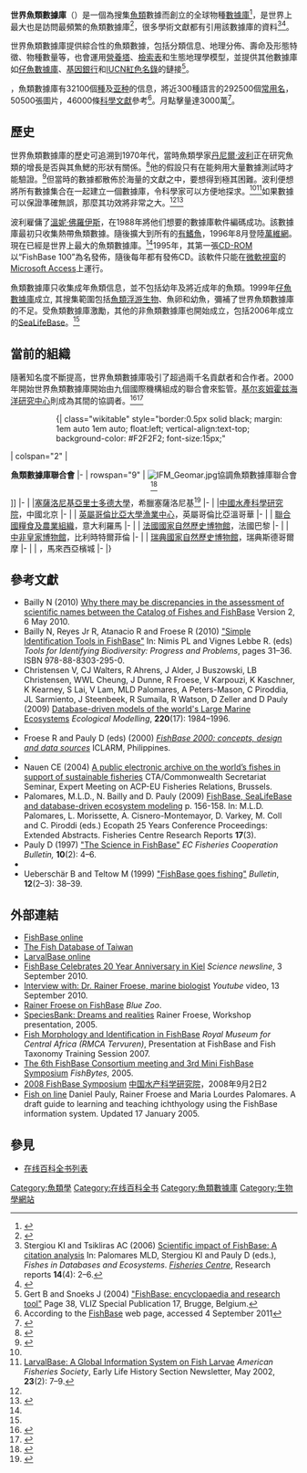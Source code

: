 {{infobox biodatabase
|title = 世界魚類數據庫
|logo = [[File:Fblogo.jpg|61px]]
|description =一個大型的魚類生物數據庫
|scope = 物種綜合數據，包括分類學、統計學、分佈、棲息地和圖片
|organism = 成年[[有鰭魚|有鰭魚]]
|center = [[基尔亥姆霍兹海洋研究中心|基尔亥姆霍兹海洋研究中心]]
|laboratory =
|author = [[丹尼爾·波利|丹尼爾·波利]]和[[溫妮·佛羅伊斯|溫妮·佛羅伊斯]]
|pmid =
|released =
|standard =
|format =
|url = [http://www.fishbase.org/search.php www.fishbase.org]
|download =
|webservice =
|sql =
|sparql =
|webapp =
|standalone =
|license = [[知识共享许可协议|CC-BY-NC]]
|versioning = 每年的偶數月
|frequency =不斷更新
|curation =
|bookmark = 可
|version = 
}}

'''世界魚類數據庫'''（{{lang-en|'''FishBase'''}}）是一個為搜集[[魚類|魚類]]數據而創立的全球物種[[數據庫|數據庫]]<ref>{{Cite web|title=FishBase Concepts, Design and Data Sources|url=http://fishbase.org/manual/english/contents.htm|accessdate=2020-07-06|work=fishbase.org|archive-date=2017-07-21|archive-url=https://web.archive.org/web/20170721024635/http://www.fishbase.org/manual/English/contents.htm|dead-url=no}}</ref>，是世界上最大也是訪問最頻繁的魚類數據庫<ref name="Pew">{{Cite web|title=Pew Marine Fellows|url=http://www.pewenvironment.org/research-programs/marine-fellow/id/8589941905|accessdate=2020-07-06|author=Rainer Froese, Ph.D.|publisher=Pew Environment Group|archiveurl=https://web.archive.org/web/20131221164050/http://www.pewenvironment.org/research-programs/marine-fellow/id/8589941905|archivedate=2013-12-21|dead-url=yes}}</ref>，很多學術文獻都有引用該數據庫的資料<ref>Stergiou KI and Tsikliras AC (2006) [http://ichthyology.bio.auth.gr/files/tsikliras/d/d3.pdf Scientific impact of FishBase: A citation analysis] {{Wayback|url=http://ichthyology.bio.auth.gr/files/tsikliras/d/d3.pdf |date=20111008223552 }} In: Palomares MLD, Stergiou KI and Pauly D (eds.), ''Fishes in Databases and Ecosystems''. ''[[Fisheries_Centre|Fisheries Centre]]'', Research reports '''14'''(4): 2–6.</ref><ref>{{Cite web|title=Collaborator Profile - Cada, Robbie N.|url=https://www.fishbase.de/Collaborators/CollaboratorSummary.php?ID=7|accessdate=2020-07-06|work=www.fishbase.de|archive-date=2021-05-14|archive-url=https://web.archive.org/web/20210514164942/https://www.fishbase.de/Collaborators/CollaboratorSummary.php?ID=7}}</ref>。

世界魚類數據庫提供綜合性的魚類數據，包括分類信息、地理分佈、壽命及形態特徵、物種數量等，也會運用[[營養塔|營養塔]]、[[檢索表|檢索表]]和生態地理學模型，並提供其他數據庫如[[仔魚數據庫|仔魚數據庫]]、[[基因銀行|基因銀行]]和[[IUCN紅色名錄|IUCN紅色名錄]]的鏈接<ref>Gert B and Snoeks J (2004) [http://www.vliz.be/imisdocs/publications/76736.pdf#page=48 "FishBase: encyclopaedia and research tool"] {{Wayback|url=http://www.vliz.be/imisdocs/publications/76736.pdf#page=48 |date=20210413160505 }} Page 38, VLIZ Special Publication 17, Brugge, Belgium.</ref>。

{{As of|2011|8}}，魚類數據庫有32100個[[物种|種]]及[[亚种|亚种]]的信息，將近300種語言的292500個[[常用名|常用名]]，50500張圖片，46000條[[科學文獻|科學文獻]]參考<ref>According to the [http://www.fishbase.org/search.php FishBase] {{Wayback|url=http://www.fishbase.org/search.php |date=20170823230232 }} web page, accessed 4 September 2011</ref>。月點擊量達3000萬<ref>{{Cite web|title=Web Statistics|url=https://www.fishbase.de/WebUseAll.php|accessdate=2020-07-06|work=www.fishbase.de|archive-date=2021-03-01|archive-url=https://web.archive.org/web/20210301191051/https://www.fishbase.de/WebUseAll.php}}</ref>。

==歷史==
世界魚類數據庫的歷史可追溯到1970年代，當時魚類學家[[丹尼爾·波利|丹尼爾·波利]]正在研究魚類的增長是否與其魚鰓的形狀有關係。<ref name="Bakun">{{Cite book|url=https://books.google.co.nz/books?id=baUySByM5DIC&printsec=frontcover&dq=Ecosystem+Approaches+to+Fisheries:+A+Global+Perspective&hl=en&ei=yQwwTunjOY6emQXOn5j_CA&sa=X&oi=book_result&ct=result|publisher=Cambridge University Press|date=2011-03-03|isbn=978-1-139-49376-5|language=en|first=Villy|last=Christensen|first2=Jay|last2=Maclean|title=Ecosystem Approaches to Fisheries: A Global Perspective|pages=11-23|access-date=2020-07-06|archive-date=2021-04-13|archive-url=https://web.archive.org/web/20210413192056/https://books.google.co.nz/books?id=baUySByM5DIC&printsec=frontcover&dq=Ecosystem+Approaches+to+Fisheries:+A+Global+Perspective&hl=en&ei=yQwwTunjOY6emQXOn5j_CA&sa=X&oi=book_result&ct=result}}</ref>他的假設只有在能夠用大量數據測試時才能驗證。<ref name="Palomares and Bailly">{{Cite book|url=https://books.google.co.nz/books?id=baUySByM5DIC&printsec=frontcover&dq=Ecosystem+Approaches+to+Fisheries:+A+Global+Perspective&hl=en&ei=yQwwTunjOY6emQXOn5j_CA&sa=X&oi=book_result&ct=result|publisher=Cambridge University Press|date=2011-03-03|isbn=978-1-139-49376-5|language=en|first=Villy|last=Christensen|first2=Jay|last2=Maclean|title=Ecosystem Approaches to Fisheries: A Global Perspective|pages=24-46|access-date=2020-07-06|archive-date=2021-04-13|archive-url=https://web.archive.org/web/20210413192056/https://books.google.co.nz/books?id=baUySByM5DIC&printsec=frontcover&dq=Ecosystem+Approaches+to+Fisheries:+A+Global+Perspective&hl=en&ei=yQwwTunjOY6emQXOn5j_CA&sa=X&oi=book_result&ct=result}}</ref>但當時的數據都散佈於海量的文獻之中，要想得到極其困難。波利便想將所有數據集合在一起建立一個數據庫，令科學家可以方便地探求。<ref name="Palomares and Bailly" /><ref name=AFS >[http://www.larvalbase.org/Downloads/ELHSMay2002.pdf LarvalBase: A Global Information System on Fish Larvae] {{Wayback|url=http://www.larvalbase.org/Downloads/ELHSMay2002.pdf |date=20120328031508 }} ''American Fisheries Society'', Early Life History Section Newsletter, May 2002, '''23'''(2): 7–9.</ref>如果數據可以保證準確無誤，那麼其功效將非常之大。<ref name="Palomares and Bailly"/><ref>{{Cite book|url=https://books.google.co.nz/books?id=baUySByM5DIC&printsec=frontcover&dq=Ecosystem+Approaches+to+Fisheries:+A+Global+Perspective&hl=en&ei=yQwwTunjOY6emQXOn5j_CA&sa=X&oi=book_result&ct=result|publisher=Cambridge University Press|date=2011-03-03|isbn=978-1-139-49376-5|language=en|first=Villy|last=Christensen|first2=Jay|last2=Maclean|title=Ecosystem Approaches to Fisheries: A Global Perspective|pages=47-54|access-date=2020-07-06|archive-date=2021-04-13|archive-url=https://web.archive.org/web/20210413192056/https://books.google.co.nz/books?id=baUySByM5DIC&printsec=frontcover&dq=Ecosystem+Approaches+to+Fisheries:+A+Global+Perspective&hl=en&ei=yQwwTunjOY6emQXOn5j_CA&sa=X&oi=book_result&ct=result}}</ref>

波利雇傭了[[溫妮·佛羅伊斯|溫妮·佛羅伊斯]]，在1988年將他们想要的數據庫軟件編碼成功。該數據庫最初只收集熱帶魚類數據。隨後擴大到所有的[[有鰭魚|有鰭魚]]，1996年8月登陸[[萬維網|萬維網]]。現在已經是世界上最大的魚類數據庫。<ref name="Palomares and Bailly" />1995年，其第一張[[CD-ROM|CD-ROM]]以“FishBase 100”為名發佈，隨後每年都有發佈CD。該軟件只能在[[Microsoft_Windows|微軟視窗]]的[[Microsoft_Access|Microsoft Access]]上運行。

魚類數據庫只收集成年魚類信息，並不包括幼年及將近成年的魚類。1999年[[仔魚數據庫|仔魚數據庫]]成立, 其搜集範圍包括[[魚類浮游生物|魚類浮游生物]]、魚卵和幼魚，彌補了世界魚類數據庫的不足。受魚類數據庫激勵，其他的非魚類數據庫也開始成立，包括2006年成立的[[SeaLifeBase|SeaLifeBase]]。<ref name="Palomares and Bailly" />

==當前的組織==
隨著知名度不斷提高，世界魚類數據庫吸引了超過兩千名貢獻者和合作者。2000年開始世界魚類數據庫開始由九個國際機構組成的聯合會來監管。[[基尔亥姆霍兹海洋研究中心|基尔亥姆霍兹海洋研究中心]]則成為其間的協調者。<ref>{{Cite web|title=FishBase : A Global Information System on Fishes|url=https://www.fishbase.de/home.htm|accessdate=2020-07-06|work=www.fishbase.de|archive-date=2022-04-23|archive-url=https://web.archive.org/web/20220423194307/https://www.fishbase.de/home.htm}}</ref><ref>{{Cite web|title=FB3/EV: Ecology, Population Dynamics, and Fisheries|url=http://www.ifm-geomar.de/index.php?id=5118|accessdate=2020-07-06|publisher=IFM-GEOMAR:|archiveurl=https://web.archive.org/web/20120324151446/http://www.ifm-geomar.de/index.php?id=5118|archivedate=2012-03-24|dead-url=yes}}</ref>

::{| class="wikitable" style="border:0.5px solid black; margin: 1em auto 1em auto; float:left; vertical-align:text-top; background-color: #F2F2F2; font-size:15px;"
| colspan="2" | <center>'''魚類數據庫聯合會'''
|-
| rowspan="9" | [[File:IFM_Geomar.jpg|thumb]]協調魚類數據庫聯合會<ref>{{Cite web|title=Welcome to IFM-GEOMAR|url=http://www.ifm-geomar.de/index.php?L=1|accessdate=2020-07-06|publisher=IFM-GEOMAR|archiveurl=https://web.archive.org/web/20110707015410/http://www.ifm-geomar.de/index.php?L=1|archivedate=2011-07-07|dead-url=yes}}</ref></center>]]
|-
| |[[塞薩洛尼基亞里士多德大學|塞薩洛尼基亞里士多德大學]]，希臘塞薩洛尼基<ref>{{Cite web|title=Laboratory of Ichthyology (LoI)|url=http://ichthyology.bio.auth.gr/index.php?q=fishbase/auth|accessdate=2020-07-06|publisher=Fishbase and Aristotle University|archiveurl=https://web.archive.org/web/20120327195836/http://ichthyology.bio.auth.gr/index.php?q=fishbase%2Fauth|archivedate=2012-03-27|dead-url=yes}}</ref>
|-
| |[[中國水產科學研究院|中國水產科學研究院]]，中國北京
|-
| | [[英屬哥倫比亞大學|英屬哥倫比亞大學]][[漁業中心|漁業中心]]，英屬哥倫比亞溫哥華
|-
| | [[聯合國糧食及農業組織|聯合國糧食及農業組織]]，意大利羅馬
|-
| | [[法國國家自然歷史博物館|法國國家自然歷史博物館]]，法國巴黎
|-
| | [[中非皇家博物館|中非皇家博物館]]，比利時特爾菲倫
|-
| | [[瑞典國家自然歷史博物館|瑞典國家自然歷史博物館]]，瑞典斯德哥爾摩
|-
| | {{le|世界鱼类研究中心|WorldFish}}，馬來西亞檳城
|-
|}

{{clear}}

==參考文獻==
{{reflist|2}}

* Bailly N (2010) [http://www.fishbase.us/Nomenclature/FBCofFNames.php Why there may be discrepancies in the assessment of scientific names between the Catalog of Fishes and FishBase] {{Wayback|url=http://www.fishbase.us/Nomenclature/FBCofFNames.php |date=20200329071436 }} Version 2, 6 May 2010.
* Bailly N, Reyes Jr R, Atanacio R and Froese R (2010) [http://www.openstarts.units.it/dspace/bitstream/10077/3743/1/Bailly%20et%20al,%20bioidentify.pdf "Simple Identification Tools in FishBase"] {{Wayback|url=http://www.openstarts.units.it/dspace/bitstream/10077/3743/1/Bailly%20et%20al,%20bioidentify.pdf |date=20170809234511 }} In: Nimis PL and Vignes Lebbe R. (eds) ''Tools for Identifying Biodiversity: Progress and Problems'', pages 31–36. ISBN 978-88-8303-295-0.
* Christensen V, CJ Walters, R Ahrens, J Alder, J Buszowski, LB Christensen, WWL Cheung, J Dunne, R Froese, V Karpouzi, K Kaschner, K Kearney, S Lai, V Lam, MLD Palomares, A Peters-Mason, C Piroddia, JL Sarmiento, J Steenbeek, R Sumaila, R Watson, D Zeller and D Pauly (2009) [http://www2.fisheries.com/files/Christensen_etal_2009.pdf Database-driven models of the world's Large Marine Ecosystems] ''Ecological Modelling'', '''220'''(17): 1984–1996.
* {{Cite book|chapter=The science in Fishbase|title=Ecosystem Approaches to Fisheries: A Global Perspective|url=https://books.google.co.nz/books?id=baUySByM5DIC&hl=zh-CN|publisher=Cambridge University Press|date=2011-03-03|isbn=978-1-139-49376-5|language=en|first=Villy|last=Christensen|first2=Jay|last2=Maclean|access-date=2020-10-20|archive-date=2020-11-04|archive-url=https://web.archive.org/web/20201104024857/https://books.google.co.nz/books?id=baUySByM5DIC&hl=zh-CN}}
* Froese R and Pauly D (eds) (2000) [http://fishbase.org/manual/english/contents.htm ''FishBase 2000: concepts, design and data sources''] {{Wayback|url=http://fishbase.org/manual/english/contents.htm |date=20170721024635 }} ICLARM, Philippines.
* {{Cite journal|title=Fishbase as a tool for comparing the life history patterns of flatfish|url=https://linkinghub.elsevier.com/retrieve/pii/0077757994900019|last=Froese|first=Rainer|last2=Pauly|first2=Daniel|date=1994-11|journal=Netherlands Journal of Sea Research|issue=3-4|doi=10.1016/0077-7579(94)90001-9|volume=32|pages=235–239|language=en|access-date=2020-10-20|archive-date=2022-01-20|archive-url=https://web.archive.org/web/20220120054414/https://linkinghub.elsevier.com/retrieve/pii/0077757994900019}}
* Nauen CE (2004) [http://www.cta.int/en/content/download/513/2433/version/1/file/FishBase-Nauen.EN.pdf A public electronic archive on the world’s fishes in support of sustainable fisheries]{{dead link|date=2017年11月|bot=InternetArchiveBot|fix-attempted=yes}} CTA/Commonwealth Secretariat Seminar, Expert Meeting on ACP-EU Fisheries Relations, Brussels.
* Palomares, M.L.D., N. Bailly and D. Pauly (2009) [https://web.archive.org/web/20120217032015/http://www.seaaroundus.org/researcher/dpauly/PDF/2009/Books%26Chapters/FishBaseSeaLifeBaseAndDatabaseDrivenEcosystemModeling.pdf FishBase, SeaLifeBase and database-driven ecosystem modeling] p. 156-158. In: M.L.D. Palomares, L. Morissette, A. Cisnero-Montemayor, D. Varkey, M. Coll and C. Piroddi (eds.) Ecopath 25 Years Conference Proceedings: Extended Abstracts. Fisheries Centre Research Reports '''17'''(3).
* Pauly D (1997) [https://web.archive.org/web/20120217030630/http://www.seaaroundus.org/researcher/dpauly/PDF/1997/OtherItems/TheScienceInFishBase.pdf "The Science in FishBase"] ''EC Fisheries Cooperation Bulletin,'' '''10'''(2): 4–6.
*{{Cite journal|title=Global biogeographical data bases on marine fishes: caveat emptor|url=https://onlinelibrary.wiley.com/doi/abs/10.1111/j.1472-4642.2008.00519.x|last=Robertson|first=D. Ross|date=2008|journal=Diversity and Distributions|issue=6|doi=10.1111/j.1472-4642.2008.00519.x|volume=14|pages=891–892|language=en|issn=1472-4642}}
* Ueberschär B and Teltow M (1999) [http://travel-net-24.com/norwegen/fishbase%20eu.pdf "FishBase goes fishing"]{{dead link|date=2017年11月|bot=InternetArchiveBot|fix-attempted=yes}} ''Bulletin'', '''12'''(2–3): 38–39.

== 外部連結 ==
{{Wikidata property|P938}}
* [http://www.fishbase.org/home.htm FishBase online] {{Wayback|url=http://www.fishbase.org/home.htm |date=20121129052322 }}
* [http://fishdb.sinica.edu.tw/ The Fish Database of Taiwan] {{Wayback|url=http://fishdb.sinica.edu.tw/ |date=20160304193340 }}
* [http://www.larvalbase.org LarvalBase online] {{Wayback|url=http://www.larvalbase.org/ |date=20201028204808 }}
* [http://www.sciencenewsline.com/biology/2010090300004254.html?continue=y FishBase Celebrates 20 Year Anniversary in Kiel] {{Webarchive|url=https://archive.is/20130202045717/http://www.sciencenewsline.com/biology/2010090300004254.html?continue=y |date=2013-02-02 }} ''Science newsline'', 3 September 2010.
* [http://www.youtube.com/watch?v=89Ssvi71TGU Interview with: Dr. Rainer Froese, marine biologist] {{Wayback|url=http://www.youtube.com/watch?v=89Ssvi71TGU |date=20210414055839 }} ''Youtube'' video, 13 September 2010.
* [http://www.bluezooaquatics.com/resources.asp?show=1 Rainer Froese on FishBase] {{Wayback|url=http://www.bluezooaquatics.com/resources.asp?show=1 |date=20210413192849 }} ''Blue Zoo''.
* [http://www.recibio.net/ficheros/AmsterdamWorkshop/RainerFroese.ppt SpeciesBank: Dreams and realities]{{dead link|date=2017年11月 |bot=InternetArchiveBot |fix-attempted=yes }} Rainer Froese, Workshop presentation, 2005.
* [http://www.africamuseum.be/research/natural-sciences/biology/vertebrates/ichtyology/doc/morphology%20and%20id Fish Morphology and Identification in FishBase] {{Wayback|url=http://www.africamuseum.be/research/natural-sciences/biology/vertebrates/ichtyology/doc/morphology%20and%20id |date=20180430203858 }} ''Royal Museum for Central Africa (RMCA Tervuren)'', Presentation at FishBase and Fish Taxonomy Training Session 2007.
* [https://web.archive.org/web/20111008223749/http://ichthyology.bio.auth.gr/files/stergiou/Theta/Theta44.pdf The 6th FishBase Consortium meeting and 3rd Mini FishBase Symposium] ''FishBytes'', 2005.
* [https://web.archive.org/web/20120328012226/http://www.cafs.ac.cn/english/news-0.html 2008 FishBase Symposium] [[中国水产科学研究院|中国水产科学研究院]]，2008年9月2日2
* [https://web.archive.org/web/20110927161450/http://64.95.130.5/Fish_on_Line.htm Fish on line] Daniel Pauly, Rainer Froese and Maria Lourdes Palomares. A draft guide to learning and teaching ichthyology using the FishBase information system. Updated 17 January 2005.

== 參見 ==
* [[在线百科全书列表|在线百科全书列表]]

{{生物學資料庫}}
{{魚類多樣性}}

[[Category:魚類學|Category:魚類學]]
[[Category:在线百科全书|Category:在线百科全书]]
[[Category:魚類數據庫|Category:魚類數據庫]]
[[Category:生物學網站|Category:生物學網站]]